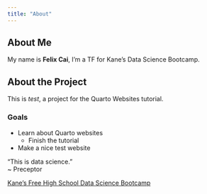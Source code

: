 ```yaml
---
title: "About"
---
```


## About Me
My name is **Felix Cai**, I'm a TF for Kane's Data Science Bootcamp.

## About the Project
This is *test*, a project for the Quarto Websites tutorial.

### Goals
- Learn about Quarto websites
  + Finish the tutorial
- Make a nice test website

"This is data science."
\
~ Preceptor

[Kane's Free High School Data Science Bootcamp](https://bootcamp.davidkane.info)